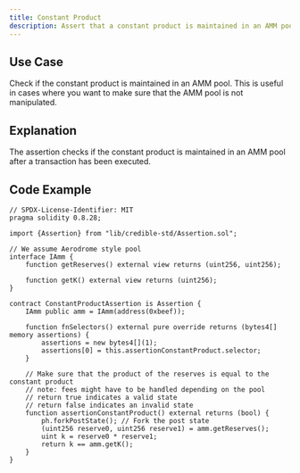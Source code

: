 ```yaml
---
title: Constant Product
description: Assert that a constant product is maintained in an AMM pool
---
```


## Use Case
Check if the constant product is maintained in an AMM pool. This is useful in cases where you want to make sure that the AMM pool is not manipulated.

## Explanation
The assertion checks if the constant product is maintained in an AMM pool after a transaction has been executed.

## Code Example
```solidity
// SPDX-License-Identifier: MIT
pragma solidity 0.8.28;

import {Assertion} from "lib/credible-std/Assertion.sol";

// We assume Aerodrome style pool
interface IAmm {
    function getReserves() external view returns (uint256, uint256);

    function getK() external view returns (uint256);
}

contract ConstantProductAssertion is Assertion {
    IAmm public amm = IAmm(address(0xbeef));

    function fnSelectors() external pure override returns (bytes4[] memory assertions) {
        assertions = new bytes4[](1);
        assertions[0] = this.assertionConstantProduct.selector;
    }

    // Make sure that the product of the reserves is equal to the constant product
    // note: fees might have to be handled depending on the pool
    // return true indicates a valid state
    // return false indicates an invalid state
    function assertionConstantProduct() external returns (bool) {
        ph.forkPostState(); // Fork the post state
        (uint256 reserve0, uint256 reserve1) = amm.getReserves();
        uint k = reserve0 * reserve1;
        return k == amm.getK();
    }
}

```
